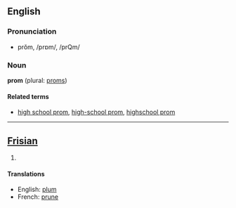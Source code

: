 ==English==
===Pronunciation===
*prŏm, /prɒm/, /prQm/

===Noun===
'''prom''' (plural: [[proms]])

====Related terms====
*[[high school prom]], [[high-school prom]], [[highschool prom]]

----
==[[Frisian]]==

# {{stub}}

====Translations====
*English: [[plum]]
*French: [[prune]]